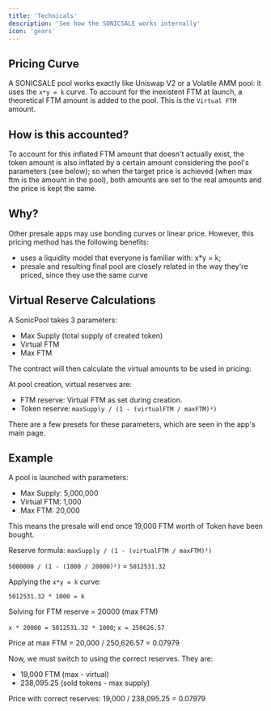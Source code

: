 ---
title: 'Technicals'
description: 'See how the SONICSALE works internally'
icon: 'gears'
---

## Pricing Curve

A SONICSALE pool works exactly like Uniswap V2 or a Volatile AMM pool: it uses the `x*y = k` curve.
To account for the inexistent FTM at launch, a theoretical FTM amount is added to the pool. This is the
`Virtual FTM` amount.

## How is this accounted?
To account for this inflated FTM amount that doesn't actually exist, the token amount is also inflated by
a certain amount considering the pool's parameters (see below); so when the target price is achieved 
(when max ftm is the amount in the pool), both amounts are set to the real amounts and the price is kept the same.

## Why?
Other presale apps may use bonding curves or linear price. However, this pricing method has the following benefits:
- uses a liquidity model that everyone is familiar with: x*y = k;
- presale and resulting final pool are closely related in the way they're priced, since they use the same curve

## Virtual Reserve Calculations
A SonicPool takes 3 parameters:
- Max Supply (total supply of created token)
- Virtual FTM
- Max FTM

The contract will then calculate the virtual amounts to be used in pricing:

At pool creation, virtual reserves are:
- FTM reserve: Virtual FTM as set during creation.
- Token reserve: `maxSupply / (1 - (virtualFTM / maxFTM)²)`

There are a few presets for these parameters, which are seen in the app's main page.

## Example
A pool is launched with parameters:
- Max Supply: 5,000,000
- Virtual FTM: 1,000
- Max FTM: 20,000

This means the presale will end once 19,000 FTM worth of Token have been bought.

Reserve formula: `maxSupply / (1 - (virtualFTM / maxFTM)²)`

`5000000 / (1 - (1000 / 20000)²)` = `5012531.32`

Applying the `x*y = k` curve:

`5012531.32 * 1000 = k`

Solving for FTM reserve = 20000 (max FTM)

`x * 20000 = 5012531.32 * 1000`; `x = 250626.57`

Price at max FTM = 20,000 / 250,626.57 = 0.07979

Now, we must switch to using the correct reserves. They are:
- 19,000 FTM (max - virtual)
- 238,095.25 (sold tokens - max supply)

Price with correct reserves: 19,000 / 238,095.25 = 0.07979
